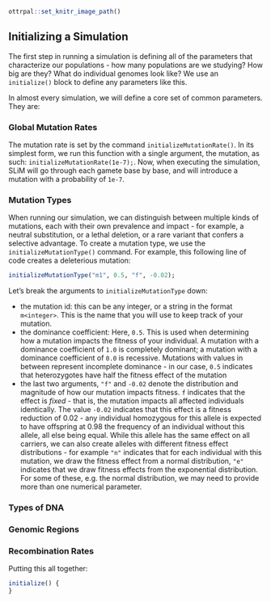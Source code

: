 ```r
ottrpal::set_knitr_image_path()
```

## Initializing a Simulation

The first step in running a simulation is defining all of the parameters that characterize our populations - how many populations are we studying? How big are they? What do individual genomes look like? We use an `initialize()` block to define any parameters like this. 

In almost every simulation, we will define a core set of common parameters. They are: 

### Global Mutation Rates

The mutation rate is set by the command `initializeMutationRate()`. In its simplest form, we run this function with a single argument, the mutation, as such: `initializeMutationRate(1e-7);`. Now, when executing the simulation, SLiM will go through each gamete base by base, and will introduce a mutation with a probability of `1e-7`.

### Mutation Types

When running our simulation, we can distinguish between multiple kinds of mutations, each with their own prevalence and impact - for example, a neutral substitution, or a lethal deletion, or a rare variant that confers a selective advantage. To create a mutation type, we use the `initializeMutationType()` command. For example, this following line of code creates a deleterious mutation: 

```r
initializeMutationType("m1", 0.5, "f", -0.02); 
```

Let's break the arguments to `initializeMutationType` down: 

* the mutation id: this can be any integer, or a string in the format `m<integer>`. This is the name that you will use to keep track of your mutation.
* the dominance coefficient: Here, `0.5`. This is used when determining how a mutation impacts the fitness of your individual. A mutation with a dominance coefficient of `1.0` is completely dominant; a mutation with a dominance coefficient of `0.0` is recessive. Mutations with values in between represent incomplete dominance - in our case, `0.5` indicates that heterozygotes have half the fitness effect of the mutation
* the last two arguments, `"f"` and `-0.02` denote the distribution and magnitude of how our mutation impacts fitness. `f` indicates that the effect is *fixed* - that is, the mutation impacts all affected individuals identically. The value `-0.02` indicates that this effect is a fitness reduction of 0.02 - any individual homozygous for this allele is expected to have offspring at 0.98 the frequency of an individual without this allele, all else being equal. While this allele has the same effect on all carriers, we can also create alleles with different fitness effect distributions - for example `"n"` indicates that for each individual with this mutation, we draw the fitness effect from a normal distribution, `"e"` indicates that we draw fitness effects from the exponential distribution. For some of these, e.g. the normal distribution, we may need to provide more than one numerical parameter.  

### Types of DNA 

### Genomic Regions 

### Recombination Rates 




Putting this all together: 

```r
initialize() {
} 
```